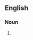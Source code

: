 {{also|tobacconist's}}

==English==

===Noun===
{{head|en|noun form}}

# {{plural of|en|tobacconist}}